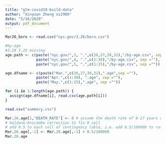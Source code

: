 ```yaml
---
title: "glm-covid19-build-data"
author: "Xinyuan Zheng xz2906"
date: "5/16/2020"
output: pdf_document
---
```


```r
Mar26_boro <- read.csv("nyc.gov/3.26/boro.csv")
```

```r
#by-age 
#3.28 3.29 missing
age.path <- c(paste("nyc.gov/",3, ".",c(26,27,30,31),"/by-age.csv", sep =""),
              paste("nyc.gov/",4, ".",c(1:30),"/by-age.csv", sep =""),
              paste("nyc.gov/",5, ".",c(1:15),"/by-age.csv", sep =""))

age.dfname <- c(paste("Mar.",c(26,27,30,31),".age",sep =""),
              paste("Apr.",c(1:30), ".age", sep =""),
              paste("May.",c(1:15),".age", sep =""))

for (i in 1:length(age.path)) {
  assign(age.dfname[i], read.csv(age.path[i]))
}

read.csv("summary.csv")
```

```r
Mar.26.age[1,"DEATH_RATE"] <- 0 # assume the death rate of 0-17 years on Mar 26 to be 0
# Haldane-Anscombe correction to fix 0 cell
# add 0.5 to each cell of contingency table, i.e. add 0.5/100000 to rates per 100,000 people
Mar.26.age[,-1] <- Mar.26.age[,-1] + 0.5/100000
Mar.26.age
```











